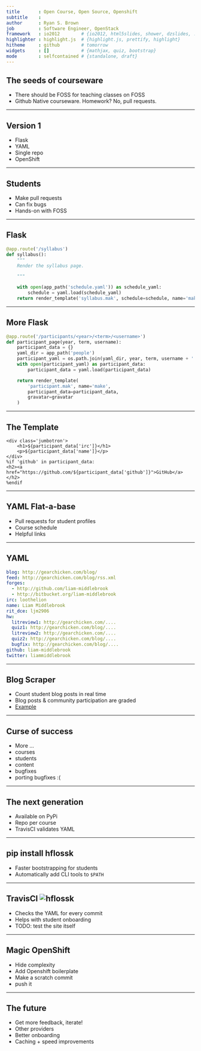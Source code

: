 ```yaml
---
title       : Open Course, Open Source, Openshift
subtitle    : 
author      : Ryan S. Brown
job         : Software Engineer, OpenStack
framework   : io2012        # {io2012, html5slides, shower, dzslides, ...}
highlighter : highlight.js  # {highlight.js, prettify, highlight}
hitheme     : github        # tomorrow
widgets     : []            # {mathjax, quiz, bootstrap}
mode        : selfcontained # {standalone, draft}
---
```


## The seeds of courseware
  - There should be FOSS for teaching classes on FOSS
  - Github Native courseware. Homework? No, pull requests.

---

## Version 1
  - Flask
  - YAML
  - Single repo
  - OpenShift

---

## Students
  - Make pull requests
  - Can fix bugs
  - Hands-on with FOSS

---

## Flask

```python
@app.route('/syllabus')
def syllabus():
    """
    Render the syllabus page.

    """

    with open(app_path('schedule.yaml')) as schedule_yaml:
        schedule = yaml.load(schedule_yaml)
    return render_template('syllabus.mak', schedule=schedule, name='mako')
```

---

## More Flask

```python
@app.route('/participants/<year>/<term>/<username>')
def participant_page(year, term, username):
    participant_data = {}
    yaml_dir = app_path('people')
    participant_yaml = os.path.join(yaml_dir, year, term, username + '.yaml')
    with open(participant_yaml) as participant_data:
        participant_data = yaml.load(participant_data)

    return render_template(
        'participant.mak', name='make',
        participant_data=participant_data,
        gravatar=gravatar
    )
```

---

## The Template

```
<div class='jumbotron'>
    <h1>${participant_data['irc']}</h1>
    <p>${participant_data['name']}</p>
</div>
%if 'github' in participant_data:
<h2><a href="https://github.com/${participant_data['github']}">GitHub</a></h2>
%endif
```

---

## YAML Flat-a-base

- Pull requests for student profiles
- Course schedule
- Helpful links

---

## YAML

```yaml
blog: http://gearchicken.com/blog/
feed: http://gearchicken.com/blog/rss.xml
forges:
  - http://github.com/liam-middlebrook
  - http://bitbucket.org/liam-middlebrook
irc: loothelion
name: Liam Middlebrook
rit_dce: ljm2906
hw:
  litreview1: http://gearchicken.com/....
  quiz1: http://gearchicken.com/blog/....
  litreview2: http://gearchicken.com/....
  quiz2: http://gearchicken.com/blog/....
  bugfix: http://gearchicken.com/blog/....
github: liam-middlebrook
twitter: liammiddlebrook
```

---

## Blog Scraper

  - Count student blog posts in real time
  - Blog posts & community participation are graded
  - [Example](http://hfoss-fossrit.rhcloud.com/participants/)

---

## Curse of success
  - More ...
  - courses
  - students
  - content
  - bugfixes
  - porting bugfixes :(

---

## The next generation
  - Available on PyPi
  - Repo per course
  - TravisCI validates YAML

---

## pip install hflossk

  - Faster bootstrapping for students
  - Automatically add CLI tools to `$PATH`

---

## TravisCI ![hflossk](https://api.travis-ci.org/decause/hflossk.svg)

  - Checks the YAML for every commit
  - Helps with student onboarding
  - TODO: test the site itself

---

## Magic OpenShift
  - Hide complexity
  - Add Openshift boilerplate
  - Make a scratch commit
  - push it

---

## The future
  - Get more feedback, iterate!
  - Other providers
  - Better onboarding
  - Caching + speed improvements
